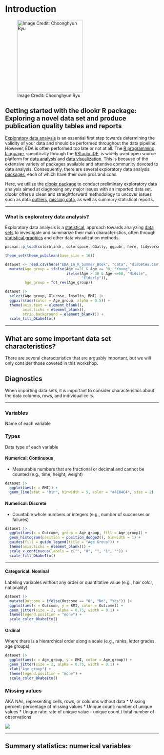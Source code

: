 # Introduction

![Image Credit: Choonghyun Ryu](https://choonghyunryu.github.io/dlookr/figures/detective_2.png){fig-align="left" width="214" height="238"}

## Getting started with the dlookr R package: Exploring a novel data set and produce publication quality tables and reports

[Exploratory data analysis](https://en.wikipedia.org/wiki/Exploratory_data_analysis) is an essential first step towards determining the validity of your data and should be performed throughout the data pipeline. However, EDA is often performed too late or not at all. The [R programming language](https://en.wikipedia.org/wiki/R_(programming_language)), specifically through the [RStudio IDE](https://en.wikipedia.org/wiki/RStudio), is widely used open source platform for [data analysis](https://en.wikipedia.org/wiki/Data_analysis) and [data visualization](https://en.wikipedia.org/wiki/Data_and_information_visualization). This is because of the extensive variety of packages available and attentive community devoted to data analysis. Consequently, there are several exploratory data analysis [packages](https://arxiv.org/pdf/1904.02101.pdf), each of which have their own pros and cons.

Here, we utilize the [dlookr package](https://github.com/choonghyunryu/dlookr) to conduct preliminary exploratory data analysis aimed at diagnosing any major issues with an imported data set. dlookr offers a clean and straightforward methodology to uncover issues such as data [outliers](https://en.wikipedia.org/wiki/Outlier), [missing data](https://en.wikipedia.org/wiki/Missing_data), as well as summary statistical reports.

------------------------------------------------------------------------

### What is exploratory data analysis?

Exploratory data analysis is a [statistical](https://en.wikipedia.org/wiki/Statistics), approach towards analyzing [data sets](https://en.wikipedia.org/wiki/Data_set) to investigate and summarize their main characteristics, often through [statistical graphics](https://en.wikipedia.org/wiki/Statistical_graphics) and other data visualization methods.

```r
pacman::p_load(colorblindr, colorspace, GGally, ggpubr, here, tidyverse)

theme_set(theme_pubclean(base_size = 16))

dataset <- read.csv(here("EDA_In_R_Summer_Book", "data", "diabetes.csv")) |>
  mutate(Age_group = ifelse(Age >=21 & Age <= 30, "Young", 
                            ifelse(Age > 30 & Age <=50, "Middle", 
                                   "Elderly")),
         Age_group = fct_rev(Age_group))

dataset |> 
  select(Age_group, Glucose, Insulin, BMI) |>
  ggpairs(aes(color = Age_group, alpha = 0.5)) +
  theme(axis.text = element_blank(),
        axis.ticks = element_blank(),
        strip.background = element_blank()) + 
  scale_fill_OkabeIto()
```

------------------------------------------------------------------------

## **What are some important data set characteristics?**

There are several characteristics that are arguably important, but we will only consider those covered in this workshop.

## Diagnostics

When importing data sets, it is important to consider characteristics about the data columns, rows, and individual cells.

------------------------------------------------------------------------

### Variables

Name of each variable

### Types

Data type of each variable

#### **Numerical**: Continuous

-   Measurable numbers that are fractional or decimal and cannot be counted (e.g., time, height, weight)

```r
dataset |> 
  ggplot(aes(x = BMI)) +
  geom_line(stat = "bin", binwidth = 5, color = "#4E84C4", size = 2)
```

#### **Numerical**: Discrete

-   Countable whole numbers or integers (e.g., number of successes or failures)

```r
dataset |> 
  ggplot(aes(x = Outcome, group = Age_group, fill = Age_group)) +
  geom_histogram(position = position_dodge2(), binwidth = 1) +
  guides(fill = guide_legend(title = "Age Group")) +
  theme(axis.ticks = element_blank()) +
  scale_x_continuous(labels = c("", "0", "", "1", "")) +
  scale_fill_OkabeIto()
```

------------------------------------------------------------------------

#### **Categorical**: Nominal

Labeling variables without any order or quantitative value (e.g., hair color, nationality)

```r
dataset |> 
  mutate(Outcome = ifelse(Outcome == "0", "No", "Yes")) |>
  ggplot(aes(x = Outcome, y = BMI, color = Outcome)) +
  geom_jitter(size = 2, alpha = 0.75, width = 0.1) +
  theme(legend.position = "none") +
  scale_color_OkabeIto()
```

#### **Ordinal**

Where there is a hierarchical order along a scale (e.g., ranks, letter grades, age groups)

```r
dataset |> 
  ggplot(aes(x = Age_group, y = BMI, color = Age_group)) +
  geom_jitter(size = 2, alpha = 0.75, width = 0.1) +
  xlab("Age group") +
  theme(legend.position = "none") +
  scale_color_OkabeIto()
```

### Missing values

AKA NAs, representing cells, rows, or columns without data \* Missing percent: percentage of missing values \* Unique count: number of unique values \* Unique rate: rate of unique value - unique count / total number of observations

![](https://statisticsglobe.com/wp-content/uploads/2018/08/Table-1-Example-Data-Frame-na.omit-Function-in-R.png)

------------------------------------------------------------------------

## Summary statistics: numerical variables
